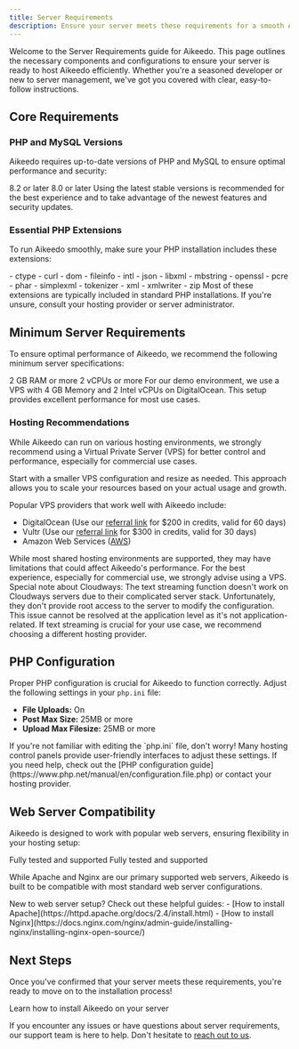 ```yaml
---
title: Server Requirements
description: Ensure your server meets these requirements for a smooth Aikeedo installation and operation.
---
```


Welcome to the Server Requirements guide for Aikeedo. This page outlines the necessary components and configurations to ensure your server is ready to host Aikeedo efficiently. Whether you're a seasoned developer or new to server management, we've got you covered with clear, easy-to-follow instructions.

## Core Requirements

### PHP and MySQL Versions

Aikeedo requires up-to-date versions of PHP and MySQL to ensure optimal performance and security:

<CardGroup cols={2}>
  <Card title="PHP Version" icon="php">
    8.2 or later
  </Card>
  <Card title="MySQL Version" icon="database">
    8.0 or later
  </Card>
</CardGroup>

<Note>
  Using the latest stable versions is recommended for the best experience and to take advantage of the newest features and security updates.
</Note>

### Essential PHP Extensions

To run Aikeedo smoothly, make sure your PHP installation includes these extensions:

<Accordion title="Click to view required PHP extensions">
  - ctype
  - curl
  - dom
  - fileinfo
  - intl
  - json
  - libxml
  - mbstring
  - openssl
  - pcre
  - phar
  - simplexml
  - tokenizer
  - xml
  - xmlwriter
  - zip
</Accordion>

<Tip>
  Most of these extensions are typically included in standard PHP installations. If you're unsure, consult your hosting provider or server administrator.
</Tip>

## Minimum Server Requirements

To ensure optimal performance of Aikeedo, we recommend the following minimum server specifications:

<CardGroup cols={2}>
  <Card title="Memory" icon="memory">
    2 GB RAM or more
  </Card>
  <Card title="CPU" icon="microchip">
    2 vCPUs or more
  </Card>
</CardGroup>

<Note>
  For our demo environment, we use a VPS with 4 GB Memory and 2 Intel vCPUs on DigitalOcean. This setup provides excellent performance for most use cases.
</Note>

### Hosting Recommendations

While Aikeedo can run on various hosting environments, we strongly recommend using a Virtual Private Server (VPS) for better control and performance, especially for commercial use cases.

<Tip>
  Start with a smaller VPS configuration and resize as needed. This approach allows you to scale your resources based on your actual usage and growth.
</Tip>

Popular VPS providers that work well with Aikeedo include:

- DigitalOcean (Use our [referral link](https://m.do.co/c/084136521a6a) for $200 in credits, valid for 60 days)
- Vultr (Use our [referral link](https://www.vultr.com/?ref=9690154) for $300 in credits, valid for 30 days)
- Amazon Web Services ([AWS](https://aws.amazon.com/))

<Note>
  While most shared hosting environments are supported, they may have limitations that could affect Aikeedo's performance. For the best experience, especially for commercial use, we strongly advise using a VPS.
</Note>

<Warning>
  Special note about Cloudways: The text streaming function doesn't work on Cloudways servers due to their complicated server stack. Unfortunately, they don't provide root access to the server to modify the configuration. This issue cannot be resolved at the application level as it's not application-related. If text streaming is crucial for your use case, we recommend choosing a different hosting provider.
</Warning>

## PHP Configuration

Proper PHP configuration is crucial for Aikeedo to function correctly. Adjust the following settings in your `php.ini` file:

- **File Uploads:** On
- **Post Max Size:** 25MB or more
- **Upload Max Filesize:** 25MB or more

<Note>
  If you're not familiar with editing the `php.ini` file, don't worry! Many hosting control panels provide user-friendly interfaces to adjust these settings. If you need help, check out the [PHP configuration guide](https://www.php.net/manual/en/configuration.file.php) or contact your hosting provider.
</Note>

## Web Server Compatibility

Aikeedo is designed to work with popular web servers, ensuring flexibility in your hosting setup:

<CardGroup cols={2}>
  <Card title="Apache" icon="server">
    Fully tested and supported
  </Card>
  <Card title="Nginx" icon="server">
    Fully tested and supported
  </Card>
</CardGroup>

While Apache and Nginx are our primary supported web servers, Aikeedo is built to be compatible with most standard web server configurations.

<Tip>
  New to web server setup? Check out these helpful guides:
  - [How to install Apache](https://httpd.apache.org/docs/2.4/install.html)
  - [How to install Nginx](https://docs.nginx.com/nginx/admin-guide/installing-nginx/installing-nginx-open-source/)
</Tip>

## Next Steps

Once you've confirmed that your server meets these requirements, you're ready to move on to the installation process!

<Card title="Installation Guide" icon="rocket" href="/get-started/installation">
  Learn how to install Aikeedo on your server
</Card>

If you encounter any issues or have questions about server requirements, our support team is here to help. Don't hesitate to [reach out to us](mailto:support@aikeedo.com).

